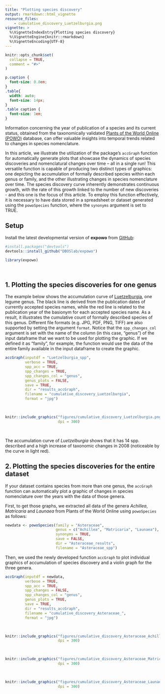```yaml
---
title: "Plotting species discovery"
output: rmarkdown::html_vignette
resource_files:
    - cumulative_discovery_Luetzelburgia.png
vignette: >
  %\VignetteIndexEntry{Plotting species discovery}
  %\VignetteEngine{knitr::rmarkdown}
  %\VignetteEncoding{UTF-8}
---
```


```r
knitr::opts_chunk$set(
  collapse = TRUE,
  comment = "#>"
)
```

```css
p.caption {
  font-size: 0.8em;
}
.table{
  width: auto;
  font-size: 14px;
}
.table caption {
  font-size: 1em;
}
```

Information concerning the year of publication of a species and its current status, obtained from the taxonomically validated [Plants of the World Online (POWO)](https://powo.science.kew.org/) database, can offer valuable insights into temporal trends related to changes in species nomenclature.\

In this article, we illustrate the utilization of the package's `accGraph` function for automatically generate plots that showcase the dynamics of species discoveries and nomenclatural changes over time – all in a single run! This versatile function is capable of producing two distinct types of graphics: one depicting the accumulation of formally described species within each genus or family, and the other illustrating changes in species nomenclature over time. The species discovery curve inherently demonstrates continuous growth, with the rate of this growth linked to the number of new discoveries - and this one is the focus of this article. To employ this function effectively, it is necessary to have data stored in a spreadsheet or dataset generated using the `powoSpecies` function, where the `synonyms` argument is set to TRUE.
\

## Setup

Install the latest developmental version of __expowo__ from 
[GitHub](https://github.com/):

``` r
#install.packages("devtools")
devtools::install_github("DBOSlab/expowo")
```
```r
library(expowo)
```

\

## 1. Plotting the species discoveries for one genus
The example below shows the accumulation curve of [Luetzelburgia](https://powo.science.kew.org/taxon/urn:lsid:ipni.org:names:22832-1), 
one legume genus. The black line is derived from the publication dates of currently accepted species names, while the red line is related to the publication year of the basionym for each accepted species name. As a result, it illustrates the cumulative count of formally described species of this genus. Different file formats (e.g. JPG, PDF, PNG, TIFF) are also supported by setting the argument `format`. Notice that the `spp_changes_col` argument is set with the name of the column (in this case, "genus") of the input dataframe that we want to be used for plotting the graphic. If we defined it as "family", for example, the function would use the data of the entire family available in the input dataframe to create the graphic.\ 

```r
accGraph(inputdf = "Luetzelburgia_spp",
         verbose = TRUE,
         spp_acc = TRUE,
         spp_changes = TRUE,
         spp_changes_col = "genus",
         genus_plots = FALSE,         
         save = TRUE,
         dir = "results_accGraph",
         filename = "cumulative_discovery_Luetzelburgia",
         format = "jpg")

```

\
```r
knitr::include_graphics("figures/cumulative_discovery_Luetzelburgia.png", 
                        dpi = 300)
```

\

The accumulation curve of _Luetzelburgia_ shows that it has 14 spp. described and a high 
increase of taxonomic changes in 2008 (noticeable by the curve in light red).

## 2. Plotting the species discoveries for the entire dataset
If your dataset contains species from more than one genus, the `accGraph` function can
automatically plot a graphic of changes in species nomenclature over the years with the data of those genera.

First, to get those graphs, we extracted all data of the genera _Achillea_, _Matricaria_ and _Launaea_ from Plants of the World Online using `powoSpecies` as follows:

```r
newdata <- powoSpecies(family = "Asteraceae",
                       genus = c("Achillea", "Matricaria", "Launaea"),
                       synonyms = TRUE,
                       save = FALSE,
                       dir = "Asteraceae_results",
                       filename = "Asteraceae_spp")
```

Then, we used the newly developed function `accGraph` to plot individual graphics of 
accumulation of species discovery and a violin graph for the three genera.


```r
accGraph(inputdf = newdata,
         verbose = TRUE,
         spp_acc = TRUE,
         spp_changes = FALSE,
         spp_changes_col = "genus",
         genus_plots = TRUE,
         save = TRUE,
         dir = "results_accGraph",
         filename = "cumulative_discovery_Asteraceae_",
         format = "jpg")
```
\
```r
knitr::include_graphics("figures/cumulative_discovery_Asteraceae_Achillea.png", 
                        dpi = 300)
```
\
```r
knitr::include_graphics("figures/cumulative_discovery_Asteraceae_Matricaria.png", 
                        dpi = 300)
```
\
```r
knitr::include_graphics("figures/cumulative_discovery_Asteraceae_Launaea.png", 
                        dpi = 300)
```


